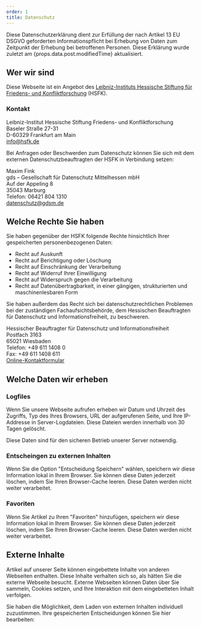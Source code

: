 ```yaml
---
order: 1
title: Datenschutz
---
```


Diese Datenschutzerklärung dient zur Erfüllung der nach Artikel 13 EU DSGVO geforderten Informationspflicht bei Erhebung von Daten zum Zeitpunkt der Erhebung bei betroffenen Personen. Diese Erklärung wurde zuletzt am {props.data.post.modifiedTime} aktualisiert.

## Wer wir sind

Diese Webseite ist ein Angebot des [Leibniz-Instituts Hessische Stiftung für Friedens- und Konfliktforschung](https://www.hsfk.de/) (HSFK).

### Kontakt

Leibniz-Institut Hessische Stiftung Friedens- und Konfliktforschung\
Baseler Straße 27-31\
D-60329 Frankfurt am Main\
[info@hsfk.de](mailto:info@hsfk.de)

Bei Anfragen oder Beschwerden zum Datenschutz können Sie sich mit dem externen Datenschutzbeauftragten der HSFK in Verbindung setzen:

Maxim Fink\
gds – Gesellschaft für Datenschutz Mittelhessen mbH\
Auf der Appeling 8\
35043 Marburg\
Telefon: 06421 804 1310\
[datenschutz@gdsm.de](mailto:datenschutz@gdsm.de)

## Welche Rechte Sie haben

Sie haben gegenüber der HSFK folgende Rechte hinsichtlich Ihrer gespeicherten personenbezogenen Daten:

- Recht auf Auskunft
- Recht auf Berichtigung oder Löschung
- Recht auf Einschränkung der Verarbeitung
- Recht auf Widerruf Ihrer Einwilligung
- Recht auf Widerspruch gegen die Verarbeitung
- Recht auf Datenübertragbarkeit, in einer gängigen, strukturierten und maschinenlesbaren Form

Sie haben außerdem das Recht sich bei datenschutzrechtlichen Problemen bei der zuständigen Fachaufsichtsbehörde, dem Hessischen Beauftragten für Datenschutz und Informationsfreiheit, zu beschweren.

Hessischer Beauftragter für Datenschutz und Informationsfreiheit\
Postfach 3163\
65021 Wiesbaden\
Telefon: +49 611 1408 0\
Fax: +49 611 1408 611\
[Online-Kontaktformular](https://datenschutz.hessen.de/über-uns/kontakt)

## Welche Daten wir erheben

### Logfiles

Wenn Sie unsere Webseite aufrufen erheben wir Datum und Uhrzeit des Zugriffs, Typ des Ihres Browsers, URL der aufgerufenen Seite, und Ihre IP-Addresse in Server-Logdateien. Diese Dateien werden innerhalb von 30 Tagen gelöscht.

Diese Daten sind für den sicheren Betrieb unserer Server notwendig.

### Entscheingen zu externen Inhalten

Wenn Sie die Option "Entscheidung Speichern" wählen, speichern wir diese Information lokal in Ihrem Browser. Sie können diese Daten jederzeit löschen, indem Sie Ihren Browser-Cache leeren. Diese Daten werden nicht weiter verarbeitet.

### Favoriten

Wenn Sie Artikel zu Ihren "Favoriten" hinzufügen, speichern wir diese Information lokal in Ihrem Browser. Sie können diese Daten jederzeit löschen, indem Sie Ihren Browser-Cache leeren. Diese Daten werden nicht weiter verarbeitet.

## Externe Inhalte

Artikel auf unserer Seite können eingebettete Inhalte von anderen Webseiten enthalten. Diese Inhalte verhalten sich so, als hätten Sie die externe Webseite besucht. Externe Webseiten können Daten über Sie sammeln, Cookies setzen, und Ihre Interaktion mit dem eingebetteten Inhalt verfolgen.

Sie haben die Möglichkeit, dem Laden von externen Inhalten individuell zuzustimmen. Ihre gespeicherten Entscheidungen können Sie hier bearbeiten:

<EmbedChoices />